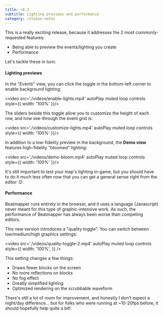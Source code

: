 ```yaml
---
title: v0.3
subtitle: Lighting previews and performance
category: release-notes
---
```


This is a really exciting release, because it addresses the 2 most commonly-requested features:

- Being able to preview the events/lighting you create
- Performance

Let's tackle these in turn:

#### Lighting previews

In the "Events" view, you can click the toggle in the bottom-left corner to enable background lighting:

<video src='./videos/enable-lights.mp4' autoPlay muted loop controls style={{ width: '100%' }}/>

The sliders beside this toggle allow you to customize the height of each row, and how see-through the event grid is:

<video src='./videos/customize-lights.mp4' autoPlay muted loop controls style={{ width: '100%' }}/>

In addition to a low-fidelity preview in the background, the **Demo view** features high-fidelity "bloomed" lighting:

<video src='./videos/demo-bloom.mp4' autoPlay muted loop controls style={{ width: '100%' }}/>

It's still important to test your map's lighting in-game, but you should have to do it much less often now that you can get a general sense right from the editor :D

#### Performance

Beatmapper runs entirely in the browser, and it uses a language (Javascript) never meant for this type of graphic-intensive work. As such, the performance of Beatmapper has always been worse than competing editors.

This new version introduces a "quality toggle". You can switch between low/medium/high graphics settings:

<video
  src='./videos/quality-toggle-2.mp4'
  autoPlay
  muted
  loop
  controls
  style={{
    width: '100%',
  }}
/>

This setting changes a few things:

- Draws fewer blocks on the screen
- No more reflections on blocks
- No fog effect
- Greatly simplified lighting
- Optimized rendering on the scrubbable waveform

There's still a lot of room for improvement, and honestly I don't expect a night/day difference... but for folks who were running at ~10-20fps before, it should hopefully help quite a bit!

